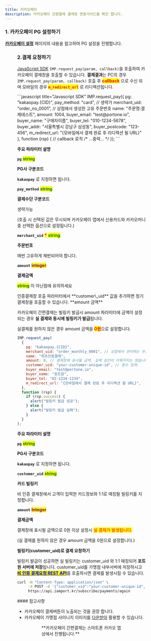 ```yaml
---
title: 카카오페이
description: 카카오페이 간편결제 결제창 연동가이드를 확인 합니다.
---
```



### 1. 카카오페이 PG 설정하기

[**카카오페이 설정**](../../ready/2-pg/pg/kakao) 페이지의 내용을 참고하여 PG 설정을 진행합니다.

<Figure src="/gitbook-assets/ko/screenshot 2022-05-29 8.08.40.png" />

### 2.결제 요청하기

[JavaScript SDK](../../sdk/javascript-sdk-old/readme) `IMP.request_pay(param, callback)`을 호출하여
카카오페이 결제창을 호출할 수 있습니다. **결제결과**는 PC의 경우 `IMP.request_pay(param, callback)`
호출 후 <mark style="color:red;">**callback**</mark> 으로 수신 되며
모바일의 경우 <mark style="color:red;">**`m_redirect_url`**</mark> 로 리디렉션됩니다.

<Tabs>
<Tab title="일반결제창 요청">
```javascript title="Javascript SDK"
IMP.request_pay({
  pg: "kakaopay.{CID}",
  pay_method: "card", // 생략가
  merchant_uid: "order_no_0001", // 상점에서 생성한 고유 주문번호
  name: "주문명:결제테스트",
  amount: 1004,
  buyer_email: "test@portone.io",
  buyer_name: "구매자이름",
  buyer_tel: "010-1234-5678",
  buyer_addr: "서울특별시 강남구 삼성동",
  buyer_postcode: "123-456",
  m_redirect_url: "{모바일에서 결제 완료 후 리디렉션 될 URL}"
}, function (rsp) { // callback 로직
  /* ...중략... */
});
```

**주요 파라미터 설명**

**`pg`** <mark style="color:green;">**string**</mark>

**PG사 구분코드**

**`kakaopay`** 로 지정하면 됩니다.

**`pay_method`** <mark style="color:green;">**string**</mark>

**결제수단 구분코드**

생략가능

(호출 시 선택된 값은 무시되며 카카오페이 앱에서 신용카드와 카카오머니 중 선택한 옵션으로 설정됩니다.)

**`merchant_uid`** <mark style="color:red;">**\***</mark> <mark style="color:green;">**string**</mark>

**주문번호**

매번 고유하게 채번되어야 합니다.

**`amount`** <mark style="color:purple;">**integer**</mark>

**결제금액**

<mark style="color:green;">**string**</mark> 이 아닌점에 유의하세요

<Codepen user="chaiport" slug="XWZZZgJ" caption="카카오페이 결제창 예시" />

</Tab>

<Tab title="정기결제창 요청">
인증결제창 호출 파라미터에서 **customer\_uid** 값을 추가하면 정기결제창을 호출할 수 있습니다.

<Hint style="warning">
**amount 금액**

카카오페이 간편결제는 빌링키 발급시 amount 파라미터에 금액이 설정되는 경우 **실 결제와 동시에 빌링키가 발급**됩니다.

실결제를 원하지 않은 경우 amount 금액을 <mark style="color:red;">**0원**</mark>으로 설정합니다.

</Hint>

```javascript title="Javascript SDK"
IMP.request_pay(
  {
    pg: "kakaopay.{CID}",
    merchant_uid: "order_monthly_0001", // 상점에서 관리하는 주문 번호
    name: "최초인증결제",
    amount: 0, // 결제창에 표시될 금액. 실제 승인이 이뤄지지는 않습니다.
    customer_uid: "your-customer-unique-id", // 필수 입력.
    buyer_email: "test@portone.io",
    buyer_name: "포트원",
    buyer_tel: "02-1234-1234",
    m_redirect_url: "{모바일에서 결제 완료 후 리디렉션 될 URL}",
  },
  function (rsp) {
    if (rsp.success) {
      alert("빌링키 발급 성공");
    } else {
      alert("빌링키 발급 실패");
    }
  }
);
```

**주요 파라미터 설명**

**`pg`** <mark style="color:green;">**string**</mark>

**PG사 구분코드**

**`kakaopay`** 로 지정하면 됩니다.

**`customer_uid`** <mark style="color:green;">**string**</mark>

**카드 빌링키**

비 인증 결제창에서 고객이 입력한 카드정보와 1:1로 매칭될 빌링키를 지정합니다.

**`amount`** <mark style="color:purple;">**Integer**</mark>

**결제금액**

결제창에 표시될 금액으로 0원 이상 설정시 <mark style="color:red;">실 결제가 발생됩니다.</mark>

(실 결제를 원하지 않은 경우 amount 금액을 0원으로 설정합니다.)

**빌링키(customer_uid)로 결제 요청하기**

빌링키 발급이 성공하면 실 빌링키는 customer_uid 와 1:1 매칭되어 **포트원 서버에 저장**됩니다. customer_uid를 가맹점 내부서버에 저장하시고 [<mark style="color:blue;">**비 인증 결제요청 REST API**</mark>](../../api/api-4/api)를 호출하시면 결제를 발생시킬 수 있습니다.

```sh title="server-side"
curl -H "Content-Type: application/json" \
     -X POST -d '{"customer_uid":"your-customer-unique-id", "merchant_uid":"order_id_8237352", "amount":3000}' \
     https://api.iamport.kr/subscribe/payments/again
```

</Tab>
</Tabs>

<Hint style="info">
#### 참고사항

- 카카오페이 결제버튼이 노출되는 것을 권장 합니다.
- 카카오페이 가맹점 사이니지 이미지를 [다운받아](https://biz.kakaopay.com/online/guide) 활용할 수 있습니다.

<Figure src="https://t1.daumcdn.net/kakaopay/biz-web-home/production/v1.0.0_1693458401577/static/media/img_online_guide_logo_ex.c3e95868.png" />

<Figure src="https://t1.daumcdn.net/kakaopay/biz-web-home/production/v1.0.0_1693458401577/static/media/img_online_guide_signage_ex.a406536b.png" />

</Hint>

<Hint style="info">
**카카오페이 간편결제는 스마트폰 카카오 앱상에서 진행됩니다.**

</Hint>
